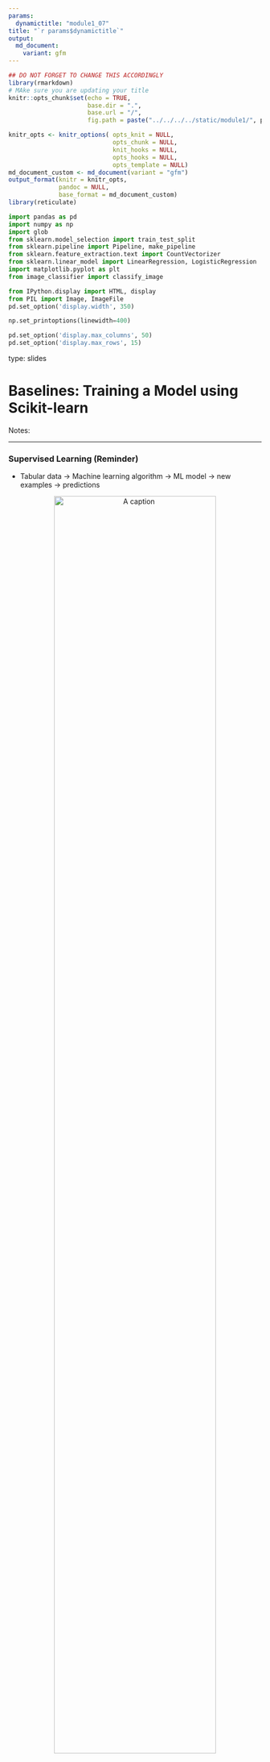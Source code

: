 ```yaml
---
params:
  dynamictitle: "module1_07"
title: "`r params$dynamictitle`"
output: 
  md_document:
    variant: gfm
---
```



```r
## DO NOT FORGET TO CHANGE THIS ACCORDINGLY 
library(rmarkdown)
# MAke sure you are updating your title 
knitr::opts_chunk$set(echo = TRUE,
                      base.dir = ".", 
                      base.url = "/",
                      fig.path = paste("../../../../static/module1/", params$dynamictitle,"/", sep = ""))

knitr_opts <- knitr_options( opts_knit = NULL,
                             opts_chunk = NULL,
                             knit_hooks = NULL,
                             opts_hooks = NULL,
                             opts_template = NULL)
md_document_custom <- md_document(variant = "gfm")
output_format(knitr = knitr_opts,
              pandoc = NULL,
              base_format = md_document_custom)
library(reticulate)

```


```python
import pandas as pd
import numpy as np
import glob
from sklearn.model_selection import train_test_split
from sklearn.pipeline import Pipeline, make_pipeline
from sklearn.feature_extraction.text import CountVectorizer
from sklearn.linear_model import LinearRegression, LogisticRegression
import matplotlib.pyplot as plt
from image_classifier import classify_image

from IPython.display import HTML, display
from PIL import Image, ImageFile
pd.set_option('display.width', 350)

np.set_printoptions(linewidth=400)

pd.set_option('display.max_columns', 50)
pd.set_option('display.max_rows', 15)

```


type: slides

# Baselines: Training a Model using Scikit-learn

Notes: <br>

---
 
### Supervised Learning (Reminder)

- Tabular data → Machine learning algorithm → ML model → new examples → predictions


<center>
<img src="/module1/sup-learning.png"  alt="A caption" width="80%" />

</center>

Notes: 

Just to recap what we know, we take tabular data and a machine learning algorithm and produce a machine learning model. 

We can then take new examples and make predictions on them using this model. 

---

### Building a simplest machine learning model using sklearn

<br>
<br>
<br>
Baseline model:
 **most frequent baseline**: always predicts the most frequent label in the training set.



Notes: 

Let's build a ***baseline*** simple machine learning algorithm based on simple rules of thumb. 

We are going to build a  most frequent baseline model which always predicts the most frequent label in the training set. 

Baselines provide a way to sanity check your machine learning model.  


---

## Data 

```python
classification_df = pd.read_csv("data/quiz2-grade-toy-classification.csv")
classification_df.head()
```



Notes: 

Let's take our data. 

For this example, we are going to be working with the quiz2 classification data that we have seen previously. 

---

## 1. Create  𝑋  and  𝑦

𝑋  → Feature vectors <br>
𝑦  → Target

```python
X = classification_df.drop(columns=["quiz2"])
y = classification_df["quiz2"]
```


Notes: 

Our first step in building our model is spliting up our tabular data into the features and the target, also known as 𝑋 and 𝑦. 

𝑋 is all of our features in our data, which we also call our ***feature table***.
𝑦 is our target, which is what we are predicting.

For this problem, all the columns in our dataframe except  `quiz2`  make up our 𝑋 and the `quiz2` column, which is our target make up  our 𝑦. 

<br>

---

## 2. Create a classifier object

- `import` the appropriate classifier. 
- Create an object of the classifier. 

```python
from sklearn.dummy import DummyClassifier

dummy_clf = DummyClassifier(strategy="most_frequent")
```


Notes: 

In order to make our baseline model, we need to import the necessary library.

We spoke about the Scikit Learn package in the last slide deck. 

Here we are importing `DummyClassifier()` which will be used to create our baseline model. 

We specify in the `strategy` argument `most_frequent` which means our model will always predicts the most frequent label in the training set. 

Here we are naming our model `dummy_clf`.



---

## 3. Fit the classifier

```python
dummy_clf.fit(X, y)
```


Notes: 

Once we have picked and named our model, we give it data to train on. 

The model's "learning" is carried out when we call `fit` on the classifier object. 

In a lot of models, the fitting (also know as the training) stage takes the longest and is where most of the work occurs. This isn't always the case but it is in a lot of them. 


---

## 4. Predict the target of given examples

We can predict the target of examples by calling `predict` on the classifier object. 

Let's see what it predicts for a single observation first: 
```python
single_obs = X.loc[[0]]
single_obs
```

```python
dummy_clf.predict(single_obs)
```






Notes: 

Now that our model has been trained on existing data, we can predict the targets.

We are going to try to predict on data that the model has already seen. In this case `X`, was used to in the fitting stage. This will change very soon. 

Let's first see what the model predicted for a single observation. 

We can see here, that for observation 0, it's predicting a value of `not A+`. 

This was the most frequent `quiz2` value in the data that we gave it during the `.fit()` stage. 



---

```python
X
```



```python
dummy_clf.predict(X)
```





Notes:

And if we see the predictions for all the observations in `X`, the model predicts a value of `not A+` for each one.

We will talk more about `.fit()` and `.predict()` in the next module.  

---

## 5. Scoring your model

In the classification setting, `.score()` gives the accuracy of the model, i.e., proportion of correctly predicted observations. 

<center><img src="/module1/predit_total.gif" > </center>

Sometimes you will also see people reporting error, which is usually  1−𝑎𝑐𝑐𝑢𝑟𝑎𝑐𝑦 

<center><img src="/module1/error.gif" > </center>

```python
print("The accuracy of the model on the training data:", (dummy_clf.score(X, y).round(3)))
```

```python
print("The error of the model on the training data:", (1 - dummy_clf.score(X, y)).round(3))
```

Notes: 

Its at this point where we can see how well our baseline model predicts the `quiz2` value.  

In ML models, very often it is not possible to get 100% accuracy.
How do you check how well your model is doing?

In the classification setting, `score()` gives the accuracy of the model, i.e., proportion of correctly predicted.

Sometimes you will also see people reporting error, which is usually  1 - accuracy. 

We can see that our model's accuracy on our quiz2 problem is 0.524. 

We could also say the error is 0.476. 


---

## fit and predict paradigms

The general pattern when we build ML models using `sklearn`: 

1. Creating your 𝑋 and 𝑦 objects 
2. `clf = DummyClassifier()` &rarr; create a model (here we are naming it `clf`)  
3. `clf.fit(X, y)` &rarr; train the model 
4. `clf.score(X, y)` &rarr; assess the model
5. `clf.predict(Xnew)` &rarr; predict on some new data using the trained model 

Notes: 

When building models, there is a general pattern that we repeat. 

1. Creating your 𝑋 and 𝑦 objects 
2. `clf` &rarr; create a model (here we are naming it `clf`)  
3. `clf.fit(X, y)` &rarr; train the model 
4. `clf.predict(X)` &rarr; predict using the trained model 
5. `clf.score(X, y)` &rarr; assess the model

---

# Let’s apply what we learned!

Notes: <br>

